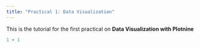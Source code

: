 ```yaml
---
title: "Practical 1: Data Visualization"
---
```


This is the tutorial for the first practical on **Data Visualization with Plotnine**

```r
1 + 1
```
